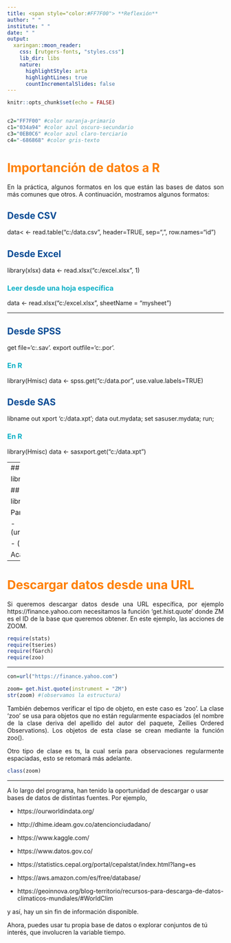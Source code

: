 ```yaml
---
title: <span style="color:#FF7F00"> **Reflexión**
author: " "
institute: " "
date: " "
output: 
  xaringan::moon_reader:
    css: [rutgers-fonts, "styles.css"]
    lib_dir: libs
    nature:
      highlightStyle: arta
      highlightLines: true
      countIncrementalSlides: false
---
```


```r
knitr::opts_chunk$set(echo = FALSE)


c2="FF7F00" #color naranja-primario
c1="034a94" #color azul oscuro-secundario
c3="0EB0C6" #color azul claro-terciario
c4="-686868" #color gris-texto
```
# <span style="color:#FF7F00"> **Importanción de datos a R**

<div style="text-align: justify"> 

En la práctica, algunos formatos en los que están las bases de datos son más comunes que otros. A continuación, mostramos algunos formatos:

</div>

## <span style="color:#034a94"> **Desde CSV**

data< <- read.table("c:/data.csv", header=TRUE,
   sep=",", row.names="id")

## <span style="color:#034a94"> **Desde Excel**

library(xlsx)
data <- read.xlsx("c:/excel.xlsx", 1)

### <span style="color:#0EB0C6"> **Leer desde una hoja específica**

data <- read.xlsx("c:/excel.xlsx", sheetName = "mysheet")

---

## <span style="color:#034a94"> **Desde SPSS**

get file='c:\data.sav'.
export outfile='c:\data.por'.

### <span style="color:#0EB0C6"> **En R**
library(Hmisc)
data <- spss.get("c:/data.por", use.value.labels=TRUE)

## <span style="color:#034a94"> **Desde SAS**

libname out xport 'c:/data.xpt';
data out.mydata;
set sasuser.mydata;
run;

### <span style="color:#0EB0C6"> **En R**
library(Hmisc)
data <- sasxport.get("c:/data.xpt")

---
## <span style="color:#034a94"> **Desde Stata**

library(foreign)
data <- read.dta("c:/data.dta")

## <span style="color:#034a94"> **Desde systat**

library(foreign)
data <- read.systat("c:/data.dta")

Para más detalles, de cómo importar datos a R, visitar

- (url(https://www.uv.es/pjperez/curso_R/tt_3_cargar_datos_v4.html#1_intro))

- (url(https://www.datacamp.com/tutorial/r-data-import-tutorial))

Acá nuestro interés radica en descargar datos desde API. 


---

# <span style="color:#FF7F00"> **Descargar datos desde una URL**

<div style="text-align: justify"> 

Si queremos descargar datos desde una URL específica, por ejemplo https://finance.yahoo.com
necesitamos la función 'get.hist.quote' donde ZM es el ID de la base que queremos obtener. En este ejemplo, las acciones de ZOOM.
</div>

```r
require(stats)
require(tseries)
require(fGarch)
require(zoo)
```

---

```r

con=url("https://finance.yahoo.com")

zoom= get.hist.quote(instrument = "ZM")
str(zoom) #(observamos la estructura)
```


<div style="text-align: justify"> 

También debemos verificar el tipo de objeto, en este caso es 'zoo'.   La clase 'zoo' se usa para objetos que no están regularmente espaciados (el nombre de la clase deriva del apellido del autor del paquete, Zeilies Ordered Observations). Los objetos de esta clase se crean mediante la función zoo().

Otro tipo de clase es ts, la cual sería para observaciones regularmente espaciadas, esto se retomará más adelante.
</div>

```r
class(zoom)
```

---

A lo largo del programa, han tenido la oportunidad de descargar o usar bases de datos de distintas fuentes. Por ejemplo,

- https://ourworldindata.org/

- http://dhime.ideam.gov.co/atencionciudadano/

- https://www.kaggle.com/

- https://www.datos.gov.co/

- https://statistics.cepal.org/portal/cepalstat/index.html?lang=es

- https://aws.amazon.com/es/free/database/

- https://geoinnova.org/blog-territorio/recursos-para-descarga-de-datos-climaticos-mundiales/#WorldClim

y así, hay un sin fin de información disponible.  

Ahora, puedes usar tu propia base de datos o explorar conjuntos de tú interés, que involucren la variable tiempo.
